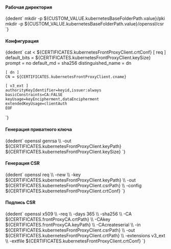 

<h4>Рабочая директория</h4>
<CodeBlock language="bash">
    {dedent`
        mkdir -p ${CUSTOM_VALUE.kubernetesBaseFolderPath.value}/pki
        mkdir -p ${CUSTOM_VALUE.kubernetesBaseFolderPath.value}/openssl/csr
    `}
</CodeBlock>

<h4>Конфигурация</h4>
<CodeBlock language="bash">
  {dedent`
    cat <<EOF > ${CERTIFICATES.kubernetesFrontProxyClient.crtConf}
    [ req ]
    default_bits        = ${CERTIFICATES.kubernetesFrontProxyClient.keySize}
    prompt              = no
    default_md          = sha256
    distinguished_name  = dn

    [ dn ]
    CN = ${CERTIFICATES.kubernetesFrontProxyClient.cname}

    [ v3_ext ]
    authorityKeyIdentifier=keyid,issuer:always
    basicConstraints=CA:FALSE
    keyUsage=keyEncipherment,dataEncipherment
    extendedKeyUsage=clientAuth
    EOF
  `}
</CodeBlock>

<h4>Генерация приватного ключа</h4>
<CodeBlock language="bash">
    {dedent`
      openssl genrsa \\
        -out ${CERTIFICATES.kubernetesFrontProxyClient.keyPath} ${CERTIFICATES.kubernetesFrontProxyClient.keySize}
    `}
</CodeBlock>

<h4>Генерация CSR</h4>
<CodeBlock language="bash">
    {dedent`
      openssl req \\
        -new \\
        -key    ${CERTIFICATES.kubernetesFrontProxyClient.keyPath} \\
        -out    ${CERTIFICATES.kubernetesFrontProxyClient.csrPath} \\
        -config ${CERTIFICATES.kubernetesFrontProxyClient.crtConf}
    `}
</CodeBlock>

<h4>Подпись CSR</h4>
<CodeBlock language="bash">
  {dedent`
    openssl x509 \\
      -req \\
      -days 365 \\
      -sha256 \\
      -CA ${CERTIFICATES.frontProxyCA.crtPath} \\
      -CAkey ${CERTIFICATES.frontProxyCA.keyPath} \\
      -CAcreateserial \\
      -in ${CERTIFICATES.kubernetesFrontProxyClient.csrPath} \\
      -out ${CERTIFICATES.kubernetesFrontProxyClient.crtPath} \\
      -extensions v3_ext \\
      -extfile ${CERTIFICATES.kubernetesFrontProxyClient.crtConf}
  `}
</CodeBlock>
